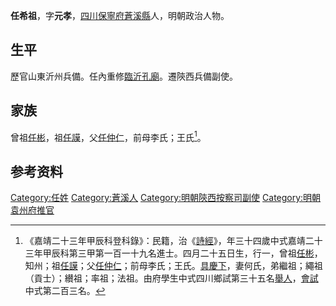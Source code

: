 {{明清人物信息框
| 姓名 = 任希祖
| 原名 =
| 圖片名稱= 
| 圖片大小 =
| 圖片說明 = 
| 最高職務 =
| 國家 = 大明 
| 爵位 =
| 籍貫 = [[四川|四川]][[保寧府|保寧府]][[蒼溪縣|蒼溪縣]]
| 族裔 = 
| 字號 = 
| 諡號 =
| 出生日期 = 四月二十五日
| 出生地點 =
| 逝世日期 = 卒年不詳 
| 逝世地點 =
| 墓葬 =
| 配偶 = 何氏
| 親屬 = 
| 出身 =
* 嘉靖二十三年甲辰科同進士出身
| 經歷 =
| 著作 = 
}}
'''任希祖'''{{BD|1511年||？年||Ren}}，字'''元孝'''，[[四川|四川]][[保寧府|保寧府]][[蒼溪縣|蒼溪縣]]人，明朝政治人物。

==生平==
歷官山東沂州兵備。任內重修[[臨沂孔廟|臨沂孔廟]]。遷陝西兵備副使。

==家族==
曾祖[[任彬|任彬]]，祖[[任謨|任謨]]，父[[任仲仁|任仲仁]]，前母李氏；王氏<ref>《嘉靖二十三年甲辰科登科錄》：民籍，治《[[詩經|詩經]]》，年三十四歲中式嘉靖二十三年甲辰科第三甲第一百一十九名進士。四月二十五日生，行一，曾祖[[任彬|任彬]]，知州；祖[[任謨|任謨]]；父[[任仲仁|任仲仁]]；前母李氏；王氏。[[具慶下|具慶下]]，妻何氏，弟繼祖；繩祖（貢士）；纉祖；率祖；法祖。由府學生中式四川鄉試第三十五名[[舉人|舉人]]，[[會試|會試]]中式第二百三名。</ref>。

== 参考资料 ==
{{reflist}}

{{start box}}
{{s-off}}
{{s-before|[[戴景和|戴景和]]}}
{{s-title|明朝袁州府推官|1558年－1559年}}
{{s-after|[[汪若泮|汪若泮]]}}
{{end box}}

{{嘉靖二十三年甲辰科殿试金榜}}

{{Authority control}}
{{DEFAULTSORT:Ren任}}
[[Category:任姓|Category:任姓]]
[[Category:蒼溪人|Category:蒼溪人]]
[[Category:明朝陝西按察司副使|Category:明朝陝西按察司副使]]
[[Category:明朝袁州府推官|Category:明朝袁州府推官]]


{{明朝人物小作品}}